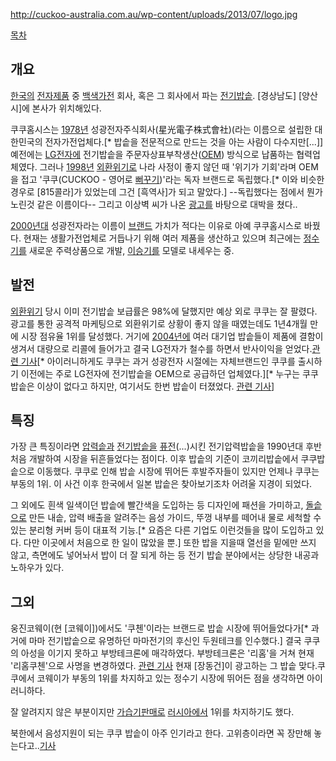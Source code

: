 http://cuckoo-australia.com.au/wp-content/uploads/2013/07/logo.jpg

[[목차]]
== 개요 ==
[[한국]]의 [[전자제품]] 중 [[백색가전]] 회사, 혹은 그 회사에서 파는 [[전기밥솥]].
[경상남도] [양산시]에 본사가 위치해있다.


쿠쿠홈시스는 [[1978년]] 성광전자주식회사(星光電子株式會社)(라는 이름으로 설립한 대한민국의 전자가전업체다.[* 밥솥을 전문적으로 만드는 것을 아는 사람이 다수지만[...]] 예전에는 [[LG전자]]에 전기밥솥을 주문자상표부착생산([[OEM]]) 방식으로 납품하는 협력업체였다. 그러나 [[1998년]] [[외환위기]]로 나라 사정이 좋지 않던 때 '위기가 기회'라며 OEM을 접고 '쿠쿠(CUCKOO - 영어로 [[뻐꾸기]])'라는 독자 브랜드로 독립했다.[* 이와 비슷한 경우로 [815콜라]가 있었는데 그건 [흑역사]가 되고 말았다.] --독립했다는 점에서 뭔가 노린것 같은 이름이다-- 그리고 이상벽 씨가 나온 [[광고]]를 바탕으로 대박을 쳤다..

[[2000년대]] 성광전자라는 이름이 [[브랜드]] 가치가 적다는 이유로 아예 쿠쿠홈시스로 바꿨다. 현재는 생활가전업체로 거듭나기 위해 여러 제품을 생산하고 있으며 최근에는 [[정수기]]를 새로운 주력상품으로 개발, [[이승기]]를 모델로 내세우는 중.

== 발전 ==
[[외환위기]] 당시 이미 전기밥솥 보급률은 98%에 달했지만 예상 외로 쿠쿠는 잘 팔렸다. 광고를 통한 공격적 마케팅으로 외환위기로 상황이 좋지 않을 때였는데도 1년4개월 만에 시장 점유율 1위를 달성했다. 거기에 [[2004년]]에 여러 대기업 밥솥들이 제품에 결함이 생겨서 대량으로 리콜에 들어가고 결국 LG전자가 철수를 하면서 반사이익을 얻었다.[http://news.naver.com/main/read.nhn?mode=LSD&mid=sec&sid1=105&oid=029&aid=0000088561 관련 기사][* 아이러니하게도 쿠쿠는 과거 성광전자 시절에는 자체브랜드인 쿠쿠를 출시하기 이전에는 주로 LG전자에 전기밥솥을 OEM으로 공급하던 업체였다.][* 누구는 쿠쿠 밥솥은 이상이 없다고 하지만, 여기서도 한번 밥솥이 터졌었다. [http://news.naver.com/main/read.nhn?mode=LSD&mid=sec&sid1=102&oid=081&aid=0000001779 관련 기사]] 

== 특징 ==
가장 큰 특징이라면 [[압력솥]]과 [[전기밥솥]]을 [[퓨전]](...)시킨 전기압력밥솥을 1990년대 후반 처음 개발하여 시장을 뒤흔들었다는 점이다. 이후 밥솥의 기준이 코끼리밥솥에서 쿠쿠밥솥으로 이동했다. 쿠쿠로 인해 밥솥 시장에 뛰어든 후발주자들이 있지만 언제나 쿠쿠는 부동의 1위. 이 사건 이후 한국에서 일본 밥솥은 찾아보기조차 어려울 지경이 되었다. 

그 외에도 흰색 일색이던 밥솥에 빨간색을 도입하는 등 디자인에 패션을 가미하고, [[돌솥]]으로 만든 내솥, 압력 배출을 알려주는 음성 가이드, 뚜껑 내부를 떼어내 물로 세척할 수 있는 분리형 커버 등이 대표적 기능.[* 요즘은 다른 기업도 이런것들을 많이 도입하고 있다. 다만 이곳에서 처음으로 한 일이 많았을 뿐.] 또한 밥을 지을때 열선을 밑에만 쓰지 않고, 측면에도 넣어놔서 밥이 더 잘 되게 하는 등 전기 밥솥 분야에서는 상당한 내공과 노하우가 있다.

== 그외 ==
웅진코웨이(현 [코웨이])에서도 '쿠첸'이라는 브랜드로 밥솥 시장에 뛰어들었다가[* 과거에 마마 전기밥솥으로 유명하던 마마전기의 후신인 두원테크를 인수했다.] 결국 쿠쿠의 아성을 이기지 못하고 부방테크론에 매각하였다. 부방테크론은 '리홈'을 거쳐 현재 '리홈쿠첸'으로 사명을 변경하였다. [http://isplus.live.joinsmsn.com/news/article/article.asp?total_id=11024602&cloc= 관련 기사] 현재 [장동건]이 광고하는 그 밥솥 맞다.쿠쿠에서 코웨이가 부동의 1위를 차지하고 있는 정수기 시장에 뛰어든 점을 생각하면 아이러니하다.

잘 알려지지 않은 부분이지만 [[가습기]]판매로 [[러시아]]에서 1위를 차지하기도 했다.

북한에서 음성지원이 되는 쿠쿠 밥솥이 아주 인기라고 한다. 고위층이라면 꼭 장만해 놓는다고..[http://news.donga.com/3/all/20121120/50971295/2 기사]
